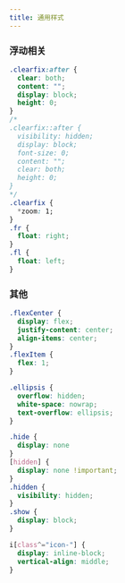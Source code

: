 ```yaml
---
title: 通用样式
---
```


### 浮动相关
```css
.clearfix:after {
  clear: both;
  content: "";
  display: block;
  height: 0;
}
/*
.clearfix::after {
  visibility: hidden;
  display: block;
  font-size: 0;
  content: "";
  clear: both;
  height: 0;
}
*/
.clearfix {
  *zoom: 1;
}
.fr {
  float: right;
}
.fl {
  float: left;
}
```


### 其他

```css
.flexCenter {
  display: flex;
  justify-content: center;
  align-items: center;
}
.flexItem {
  flex: 1;
}

.ellipsis {
  overflow: hidden;
  white-space: nowrap;
  text-overflow: ellipsis;
}

.hide {
  display: none 
}
[hidden] {
  display: none !important;
}
.hidden {
  visibility: hidden;
}
.show {
  display: block;
}

i[class^="icon-"] {
  display: inline-block;
  vertical-align: middle;
}
```